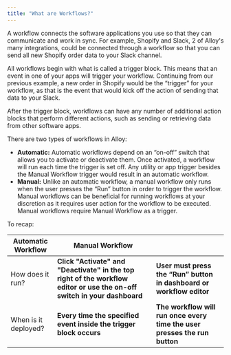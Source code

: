 ```yaml
---
title: "What are Workflows?"
---
```


A workflow connects the software applications you use so that they can communicate and work in sync. For example, Shopify and Slack, 2 of Alloy's many integrations, could be connected through a workflow so that you can send all new Shopify order data to your Slack channel. 

All workflows begin with what is called a trigger block. This means that an event in one of your apps will trigger your workflow. Continuing from our previous example, a new order in Shopify would be the “trigger” for your workflow, as that is the event that would kick off the action of sending that data to your Slack. 

After the trigger block, workflows can have any number of additional action blocks that perform different actions, such as sending or retrieving data from other software apps. 

There are two types of workflows in Alloy:

* **Automatic:** Automatic workflows depend on an “on-off” switch that allows you to activate or deactivate them. Once activated, a workflow will run each time the trigger is set off. Any utility or app trigger besides the Manual Workflow trigger would result in an automatic workflow.
* **Manual:** Unlike an automatic workflow, a manual workflow only runs when the user presses the “Run” button in order to trigger the workflow. Manual workflows can be beneficial for running workflows at your discretion as it requires user action for the workflow to be executed. Manual workflows require Manual Workflow as a trigger.

To recap:

| Automatic Workflow   | Manual Workflow                                                                                                          |                                                                           |
| -------------------- | ------------------------------------------------------------------------------------------------------------------------ | ------------------------------------------------------------------------- |
| How does it run?     | **Click "Activate" and "Deactivate" in the top right of the workflow editor or use the on-off switch in your dashboard** | **User must press the “Run” button in dashboard or workflow editor**      |
| When is it deployed? | **Every time the specified event inside the trigger block occurs**                                                       | **The workflow will run once every time the user presses the run button** |